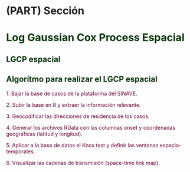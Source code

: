 # (PART) Sección {-}

# **<span style="color:#003300;">Log Gaussian Cox Process Espacial</span>** {#lgcp}



## <span style="color:#003300;">**LGCP espacial**</span>

## **<span style="color:#003300;">Algorítmo para realizar el LGCP espacial </span>**


<span style="color:#660033;">1. Bajar la base de casos de la plataforma del SINAVE.</span>

<span style="color:#660033;">2. Subir la base en R y extraer la información relevante.</span>

<span style="color:#660033;">3. Geocodificar las direcciones de residencia de los casos. </span>

<span style="color:#660033;">4. Generar los archivos RData con las columnas onset y coordenadas geográficas (latitud y longitud).</span>

<span style="color:#660033;">5. Aplicar a la base de datos el Knox test y definir las ventanas espacio-temporales.</span>

<span style="color:#660033;">6. Visualizar las cadenas de transmisión (space-time link map).</span>

